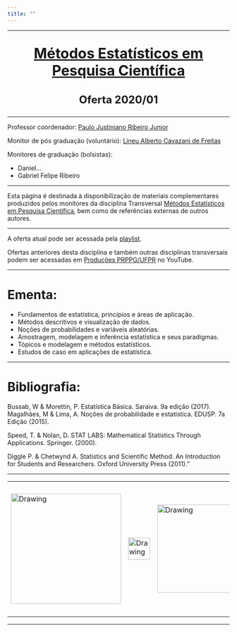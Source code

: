 ```yaml
---
title: ""
---
```


---

<center>
<font size="6"> 
<p align=”center”> <b> [Métodos Estatísticos em Pesquisa Científica](http://www.prppg.ufpr.br/site/metodos-estatisticos-em-pesquisa-cientifica-2020-1/)  </b> </center>
</font>
</center>

<center>
<font size="5"> 
<p align=”center”> <b> 
Oferta 2020/01
</b> </center>
</font>
</center>


---

Professor coordenador: [Paulo Justiniano Ribeiro Junior](http://www.leg.ufpr.br/~paulojus/)

Monitor de pós graduação (voluntário): [Lineu Alberto Cavazani de Freitas](https://lineu96.github.io/st/)

Monitores de graduação (bolsistas):
 
 - Daniel...
 - Gabriel Felipe Ribeiro

---

Esta página é destinada à disponibilização de materiais complementares produzidos pelos monitores da disciplina Transversal [Métodos Estatísticos em Pesquisa Científica](http://www.prppg.ufpr.br/site/metodos-estatisticos-em-pesquisa-cientifica-2020-1/), bem como de referências externas de outros autores.

---

A oferta atual pode ser acessada pela [playlist](https://www.youtube.com/playlist?list=PLId4vyPr4QR3NVBZj8grQaqOvK4N4D5ML).

Ofertas anteriores desta disciplina e também outras disciplinas transversais podem ser acessadas em [Produções PRPPG/UFPR](https://www.youtube.com/channel/UC1Eu8TwuKB_akNQELQN1GiA/playlists) no YouTube.

---

# Ementa: 

 - Fundamentos de estatística, princípios e áreas de aplicação.
 - Métodos descritivos e visualização de dados.
 - Noções de probabilidades e variáveis aleatórias.
 - Amostragem, modelagem e inferência estatística e seus paradigmas.
 - Tópicos e modelagem e métodos estatísticos.
 - Estudos de caso em aplicações de estatística.

---

# Bibliografia: 

Bussab, W & Morettin, P. Estatística Básica.  Saraiva. 9a edição (2017).
Magalhães, M & Lima, A. Noções de probabilidade e estatística. EDUSP. 7a Edição (2015).

Speed, T. & Nolan, D. STAT LABS: Mathematical Statistics Through Applications. Springer. (2000).

Diggle P.  & Chetwynd A. Statistics and Scientific Method. An Introduction for Students and Researchers. Oxford University Press (2011).”

---

<center>
<table><tr>
<td> <img src="img/prppg.png" alt="Drawing" style="width: 250px;"/> </td>
<td> <img src="img/LogoB.png" alt="Drawing" style="width: 50px;"/> </td>
<td> <img src="img/ufpr.jpg" alt="Drawing" style="width: 200px;"/> </td>
<td> <img src="img/LogoB.png" alt="Drawing" style="width: 50px;"/> </td>
<td> <img src="img/leg_logo.png" alt="Drawing" style="width: 300px;"/> </td>
</tr></table>
</center>

---

<div class="tocify-extend-page" data-unique="tocify-extend-page" style="height: 0;"></div>